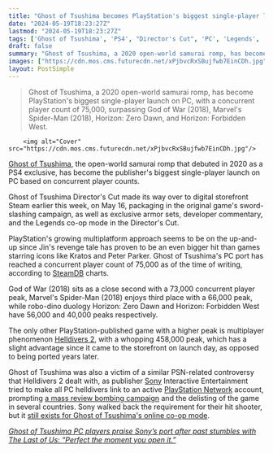 ```yaml
---
title: "Ghost of Tsushima becomes PlayStation's biggest single-player launch on PC, beating God of War and Marvel's Spider-Man"
date: "2024-05-19T18:23:27Z"
lastmod: "2024-05-19T18:23:27Z"
tags: ['Ghost of Tsushima', 'PS4', "Director's Cut", 'PC', 'Legends', 'God of War', "Marvel's Spider-Man", 'Horizon: Zero Dawn', 'Horizon: Forbidden West', 'Helldivers 2', 'PlayStation Network']
draft: false
summary: "Ghost of Tsushima, a 2020 open-world samurai romp, has become PlayStation's biggest single-player launch on PC, with a concurrent player count of 75,000, surpassing God of War (2018), Marvel's Spider-Man (2018), Horizon: Zero Dawn, and Horizon: Forbidden West."
images: ["https://cdn.mos.cms.futurecdn.net/xPjbvcRxSBujfwb7EinCDh.jpg"]
layout: PostSimple
---
```

> Ghost of Tsushima, a 2020 open-world samurai romp, has become PlayStation's biggest single-player launch on PC, with a concurrent player count of 75,000, surpassing God of War (2018), Marvel's Spider-Man (2018), Horizon: Zero Dawn, and Horizon: Forbidden West.


        <img alt="Cover" src="https://cdn.mos.cms.futurecdn.net/xPjbvcRxSBujfwb7EinCDh.jpg"/>
        
[Ghost of Tsushima](https://www.gamesradar.com/ghost-of-tsushima-guide-walkthrough/), the open-world samurai romp that debuted in 2020 as a PS4 exclusive, has become the publisher's biggest single-player launch on PC based on concurrent player counts.

Ghost of Tsushima Director's Cut made its way over to digital storefront Steam earlier this week, on May 16, packaging in the original game's sword-slashing campaign, as well as exclusive armor sets, developer commentary, and the Legends co-op mode in the Director's Cut. 

PlayStation's growing multiplatform approach seems to be on the up-and-up since Jin's revenge tale has proven to be an even bigger hit than games starring icons like Kratos and Peter Parker. Ghost of Tsushima's PC port has reached a concurrent player count of 75,000 as of the time of writing, according to [SteamDB](https://steamdb.info/app/2215430/charts/) charts.

God of War (2018) sits as a close second with a 73,000 concurrent player peak, Marvel's Spider-Man (2018) enjoys third place with a 66,000 peak, while robo-dino duology Horizon: Zero Dawn and Horizon: Forbidden West have 56,000 and 40,000 peaks respectively. 

The only other PlayStation-published game with a higher peak is multiplayer phenomenon [Helldivers 2](https://www.gamesradar.com/helldivers-2-guide/), with a whopping 458,000 peak, which has a slight advantage since it came to the storefront on launch day, as opposed to being ported years later. 

Ghost of Tsushima was also a victim of a similar PSN-related controversy that Helldivers 2 dealt with, as publisher [Sony](https://www.gamesradar.com/tag/sony/) Interactive Entertainment tried to make all PC helldivers link to an active [PlayStation Network](https://www.gamesradar.com/tag/playstation-network/) account, prompting [a mass review bombing campaign](https://www.gamesradar.com/games/third-person-shooter/helldivers-2-steam-rating-nosedives-as-one-dev-says-refunds-and-the-145000-negative-reviews-gives-us-more-pull-in-discussions-with-sony/) and the delisting of the game in several countries. Sony walked back the requirement for their hit shooter, but it [still exists for Ghost of Tsushima's online co-op mode](https://www.gamesradar.com/games/open-world/following-sonys-helldivers-debacle-ghost-of-tsushimas-psn-requirement-gets-it-removed-from-steam-in-over-170-countries/). 

[<em>Ghost of Tsushima PC players praise Sony’s port after past stumbles with The Last of Us: “Perfect the moment you open it.”</em>](https://www.gamesradar.com/games/action/perfect-the-moment-you-open-it-ghost-of-tsushima-pc-players-praise-sonys-port-after-past-stumbles-with-the-last-of-us/)
        